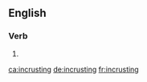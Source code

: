 ==English==

===Verb===
{{head|en|present participle}}

# {{present participle of|incrust|lang=en|nocat=1}}

[[ca:incrusting]]
[[de:incrusting]]
[[fr:incrusting]]